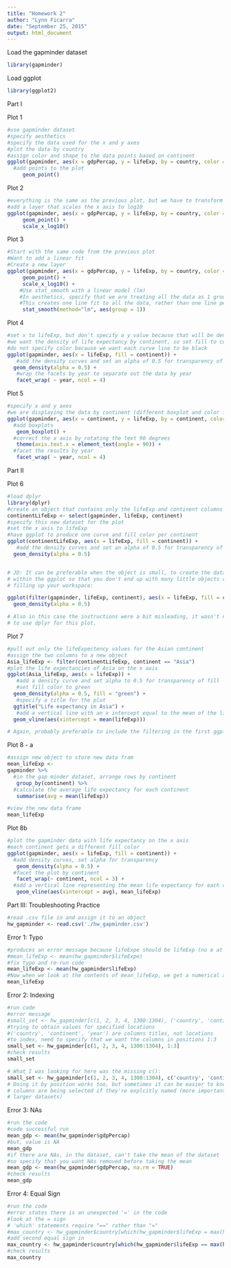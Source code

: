 ```yaml
---
title: "Homework 2"
author: "Lynn Ficarra"
date: "September 25, 2015"
output: html_document
---
```


Load the gapminder dataset

```r
library(gapminder)
```
Load ggplot

```r
library(ggplot2)
```
Part I  

Plot 1  

```r
#use gapminder dataset
#specify aesthetics
#specify the data used for the x and y axes 
#plot the data by country
#assign color and shape to the data points based on continent
ggplot(gapminder, aes(x = gdpPercap, y = lifeExp, by = country, color = continent, shape = continent)) + 
  #add points to the plot
     geom_point()
```  
     

Plot 2  
```r
#everything is the same as the previous plot, but we have to transform the x axis
#add a layer that scales the x axis to log10
ggplot(gapminder, aes(x = gdpPercap, y = lifeExp, by = country, color = continent, shape = continent)) + 
     geom_point() +
     scale_x_log10()
```
  
Plot 3

```r
#Start with the same code from the previous plot
#Want to add a linear fit
#Create a new layer
ggplot(gapminder, aes(x = gdpPercap, y = lifeExp, by = country, color = continent, shape = continent)) +
     geom_point() +
     scale_x_log10() +
    #Use stat_smooth with a linear model (lm)
    #In aesthetics, specify that we are treating all the data as 1 group
    #This creates one line fit to all the data, rather than one line per continent
     stat_smooth(method="lm", aes(group = 1))
```    
  
Plot 4    
```r
#set x to lifeExp, but don't specify a y value because that will be density
#we want the density of life expectancy by continent, so set fill to continent so the density curves will each be filled
#do not specify color because we want each curve line to be black
ggplot(gapminder, aes(x = lifeExp, fill = continent)) + 
   #add the density curves and set an alpha of 0.5 for transparency of overlapping data
  geom_density(alpha = 0.5) +
   #wrap the facets by year to separate out the data by year
   facet_wrap( ~ year, ncol = 4)
```
  
Plot 5  

```r
#specify x and y axes
#we are displaying the data by continent (different boxplot and color for each continent)
ggplot(gapminder, aes(x = continent, y = lifeExp, by = continent, color = continent)) +
  #add boxplots
   geom_boxplot() +
  #correct the x axis by rotating the text 90 degrees 
   theme(axis.text.x = element_text(angle = 90)) +
  #facet the results by year
   facet_wrap( ~ year, ncol = 4)
```
  
Part II   
  
Plot 6  

```r
#load dplyr 
library(dplyr)
#create an object that contains only the lifeExp and continent columns from the gapminder dataset
continentLifeExp <- select(gapminder, lifeExp, continent)
#specify this new dataset for the plot
#set the x axis to lifeExp
#have ggplot to produce one curve and fill color per continent
ggplot(continentLifeExp, aes(x = lifeExp, fill = continent)) + 
   #add the density curves and set an alpha of 0.5 for transparency of overlapping data
  geom_density(alpha = 0.5)


# JD: It can be preferable when the object is small, to create the data subset 
# within the ggplot so that you don't end up with many little objects running 
# filling up your workspace:

ggplot(filter(gapminder, lifeExp, continent), aes(x = lifeExp, fill = continent)) + 
  geom_density(alpha = 0.5)

# Also in this case the instructions were a bit misleading, it wasn't necessary 
# to use dplyr for this plot.

```
  
Plot 7  

```r
#pull out only the lifeExpectency values for the Asian continent
#assign the two columns to a new object
Asia_lifeExp <- filter(continentLifeExp, continent == "Asia")
#plot the life expectancies of Asia on the x axis
ggplot(Asia_lifeExp, aes(x = lifeExp)) + 
   #add a density curve and set alpha to 0.5 for transparency of fill
   #set fill color to green
  geom_density(alpha = 0.5, fill = "green") +
   #specify a title for the plot
  ggtitle("Life expectancy in Asia") + 
   #add a vertical line with an x intercept equal to the mean of the life expectency data
  geom_vline(aes(xintercept = mean(lifeExp)))

# Again, probably preferable to include the filtering in the first ggplot() line.
```
  
Plot 8 - a  

```r
#assign new object to store new data fram
mean_lifeExp <- 
gapminder %>%
  #in the gap minder dataset, arrange rows by continent
   group_by(continent) %>%
  #calculate the average life expectancy for each continent
   summarise(avg = mean(lifeExp))

#view the new data frame
mean_lifeExp

```
  
Plot 8b  

```r
#plot the gapminder data with life expectancy on the x axis
#each continent gets a different fill color
ggplot(gapminder, aes(x = lifeExp, fill = continent)) +
  #add density curves, set alpha for transparency
   geom_density(alpha = 0.5) +
  #facet the plot by continent
   facet_wrap(~ continent, ncol = 3) +
  #add a vertical line representing the mean life expectancy for each continent
   geom_vline(aes(xintercept = avg), mean_lifeExp)
```
  
Part III: Troubleshooting Practice  

```r
#read .csv file in and assign it to an object
hw_gapminder <- read.csv('./hw_gapminder.csv')
```

Error 1: Typo

```r
#produces an error message because lifeExpe should be lifeExp (no e at the end)
#mean_lifeExp <- mean(hw_gapminder$lifeExpe)
#fix typo and re-run code
mean_lifeExp <- mean(hw_gapminder$lifeExp)
#Now when we look at the contents of mean_lifeExp, we get a numerical answer
mean_lifeExp
```
Error 2: Indexing

```r
#run code
#error message
#small_set <- hw_gapminder[c(1, 2, 3, 4, 1300:1304), ('country', 'continent', 'year')]
#trying to obtain values for specified locations
#('country', 'continent', 'year') are columns titles, not locations
#to index, need to specify that we want the columns in positions 1:3
small_set <- hw_gapminder[c(1, 2, 3, 4, 1300:1304), 1:3]
#check results
small_set

# What I was looking for here was the missing c():
small_set <- hw_gapminder[c(1, 2, 3, 4, 1300:1304), c('country', 'continent', 'year')]
# Doing it by position works too, but sometimes it can be easier to know what 
# columns are being selected if they're explcitly named (more important in 
# larger datasets)
```

Error 3: NAs

```r
#run the code
#code successful run
mean_gdp <- mean(hw_gapminder$gdpPercap)
#but, value is NA
mean_gdp
#if there are NAs, in the dataset, can't take the mean of the dataset
#so specify that you want NAs removed before taking the mean
mean_gdp <- mean(hw_gapminder$gdpPercap, na.rm = TRUE)
#check results
mean_gdp
```
Error 4: Equal Sign

```r
#run the code
#error states there is an unexpected '=' in the code
#look at the = sign
# 'which' statements require "==" rather than "="
#max_country <- hw_gapminder$country[which(hw_gapminder$lifeExp = max(hw_gapminder$lifeExp))]
#add second equal sign in
max_country <- hw_gapminder$country[which(hw_gapminder$lifeExp == max(hw_gapminder$lifeExp))]
#check results
max_country
```
